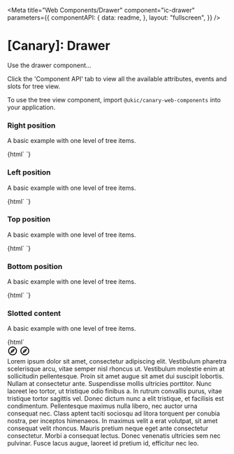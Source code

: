 
<Meta
  title="Web Components/Drawer"
  component="ic-drawer"
  parameters={{
    componentAPI: {
      data: readme,
    },
    layout: "fullscreen",
  }}
/>

# [Canary]: Drawer

Use the drawer component...

Click the 'Component API' tab to view all the available attributes, events and slots for tree view.

To use the tree view component, import `@ukic/canary-web-components` into your application.

### Right position

A basic example with one level of tree items.

<Canvas withSource="none">
  <Story name="Right position" parameters={{ loki: { skip: true } }}>
    {html` <ic-drawer heading="Menu" message="Lorem ipsum odor amet, consectetuer adipiscing elit. Netus condimentum posuere velit egestas senectus viverra. Nascetur diam curabitur semper sodales sapien sit mi. Ultrices potenti eget netus et cras quis; convallis phasellus. Posuere magnis sapien ipsum risus maecenas molestie dictum. Penatibus quis platea vel ipsum habitasse inceptos. Litora leo efficitur duis sociosqu litora ex. Tellus interdum neque sapien finibus felis iaculis euismod. Hendrerit dignissim diam adipiscing nam rutrum nascetur amet.

Placerat blandit nullam netus mattis vulputate torquent. Adipiscing augue sociosqu nibh parturient conubia cras ridiculus. Quis mi posuere laoreet montes sapien turpis fermentum lobortis. Adipiscing cubilia varius dictum suscipit lobortis. Metus tincidunt quis orci suspendisse scelerisque magna turpis. Pellentesque finibus dis pretium; nisl tincidunt ante et. Nibh curae turpis; duis torquent ornare ante morbi magna gravida? Ut est primis purus tincidunt cubilia interdum; natoque adipiscing. Semper adipiscing cubilia donec velit donec phasellus phasellus vivamus.

Vehicula ligula felis libero dui eu pharetra erat aptent sociosqu. Fermentum taciti sed ultrices nisl leo. Mus praesent luctus auctor tristique orci neque rutrum massa volutpat. Ullamcorper fames dignissim aliquet proin sapien feugiat? Vitae facilisis lacinia lacus ut phasellus class netus. Per blandit rhoncus fermentum turpis bibendum class nullam id. Ultricies imperdiet sem est pretium ante fermentum conubia maximus. Per inceptos pretium aliquet mus laoreet blandit ultrices nisl. Odio suspendisse hendrerit luctus lorem dictum lacus phasellus mattis. Lobortis eleifend blandit augue fusce ullamcorper ultricies himenaeos.

Vivamus varius vivamus montes morbi enim montes natoque litora. Habitasse porta tincidunt senectus nibh sollicitudin pretium rhoncus quis. Ipsum taciti bibendum natoque tristique vulputate litora. Arcu lectus dignissim risus sed litora; nulla sem iaculis. Vel habitant blandit quis ultricies varius sem nibh ut maximus. Gravida libero donec rutrum neque erat aliquam lacus condimentum laoreet. Porta mi amet penatibus at tempus himenaeos. Tristique himenaeos pulvinar lacus accumsan iaculis facilisis. Hac orci fames quis maximus quis dignissim hendrerit id.

Cubilia ipsum scelerisque lacus; mauris efficitur porta ridiculus suscipit? Pharetra nascetur ultrices maximus cursus imperdiet eleifend. Elit sodales tincidunt nisi ligula ac. Tellus lacus convallis viverra ornare nec eleifend maximus inceptos. Non nullam porttitor non sed nulla dolor. Ex ridiculus mattis lacus lobortis fusce? Curae facilisis interdum curae vehicula facilisi ligula. Efficitur sollicitudin tempus viverra porta habitant. Ac ad lorem lobortis erat est sed. Efficitur pellentesque mi ex magna vehicula at."></ic-drawer> `}

  </Story>
</Canvas>

### Left position

A basic example with one level of tree items.

<Canvas withSource="none">
  <Story name="Left position" parameters={{ loki: { skip: true } }}>
    {html`
      <ic-drawer heading="Menu" message="test" position="left"></ic-drawer>
    `}
  </Story>
</Canvas>

### Top position

A basic example with one level of tree items.

<Canvas withSource="none">
  <Story name="Top position" parameters={{ loki: { skip: true } }}>
    {html`
      <ic-drawer heading="Menu" message="test" position="top"></ic-drawer>
    `}
  </Story>
</Canvas>

### Bottom position

A basic example with one level of tree items.

<Canvas withSource="none">
  <Story name="Bottom position" parameters={{ loki: { skip: true } }}>
    {html`
      <ic-drawer heading="Menu" message="test" position="bottom"></ic-drawer>
    `}
  </Story>
</Canvas>

### Slotted content

A basic example with one level of tree items.

<Canvas withSource="none">
  <Story name="Slotted content" parameters={{ loki: { skip: true } }}>
    {html`<div>
      <div style="display: flex; flex-direction: column; min-height: 100vh;">
        <ic-top-navigation
          app-title="Déja-brew"
          status="alpha"
          version="v0.0.7"
          content-aligned="center"
        >
          <svg
            slot="app-icon"
            xmlns="http://www.w3.org/2000/svg"
            height="24px"
            viewBox="0 0 24 24"
            width="24px"
            fill="#000000"
          >
            <path d="M0 0h24v24H0V0z" fill="none" />
            <path
              d="M12 2C6.48 2 2 6.48 2 12s4.48 10 10 10 10-4.48 10-10S17.52 2 12 2zm0 18c-4.41 0-8-3.59-8-8s3.59-8 8-8 8 3.59 8 8-3.59 8-8 8zm-5.5-2.5l7.51-3.49L17.5 6.5 9.99 9.99 6.5 17.5zm5.5-6.6c.61 0 1.1.49 1.1 1.1s-.49 1.1-1.1 1.1-1.1-.49-1.1-1.1.49-1.1 1.1-1.1z"
            />
          </svg>
          <ic-search-bar
            slot="search"
            placeholder="Search"
            label="Search"
          ></ic-search-bar>
          <ic-navigation-button
            label="button1"
            slot="buttons"
            onclick="alert('test')"
          >
            <svg
              slot="icon"
              xmlns="http://www.w3.org/2000/svg"
              height="24px"
              viewBox="0 0 24 24"
              width="24px"
              fill="#000000"
            >
              <path d="M0 0h24v24H0V0z" fill="none" />
              <path
                d="M12 2C6.48 2 2 6.48 2 12s4.48 10 10 10 10-4.48 10-10S17.52 2 12 2zm0 18c-4.41 0-8-3.59-8-8s3.59-8 8-8 8 3.59 8 8-3.59 8-8 8zm-5.5-2.5l7.51-3.49L17.5 6.5 9.99 9.99 6.5 17.5zm5.5-6.6c.61 0 1.1.49 1.1 1.1s-.49 1.1-1.1 1.1-1.1-.49-1.1-1.1.49-1.1 1.1-1.1z"
              />
            </svg>
          </ic-navigation-button>
          <ic-navigation-item
            slot="navigation"
            label="Navigation"
            href="/"
          ></ic-navigation-item>
          <ic-navigation-group
            slot="navigation"
            label="Navigation group"
            expandable="true"
          >
            <ic-navigation-item
              label="Navigation"
              href="/"
            ></ic-navigation-item>
            <ic-navigation-item
              label="Navigation"
              href="/"
            ></ic-navigation-item>
          </ic-navigation-group>
        </ic-top-navigation>
        <main style="height: 100%">
          <ic-section-container aligned="center">
            <ic-typography
              >Lorem ipsum dolor sit amet, consectetur adipiscing elit.
              Vestibulum pharetra scelerisque arcu, vitae semper nisl rhoncus
              ut. Vestibulum molestie enim at sollicitudin pellentesque. Proin
              sit amet augue sit amet dui suscipit lobortis. Nullam at
              consectetur ante. Suspendisse mollis ultricies porttitor. Nunc
              laoreet leo tortor, ut tristique odio finibus a. In rutrum
              convallis purus, vitae tristique tortor sagittis vel. Donec dictum
              nunc a elit tristique, et facilisis est condimentum. Pellentesque
              maximus nulla libero, nec auctor urna consequat nec. Class aptent
              taciti sociosqu ad litora torquent per conubia nostra, per
              inceptos himenaeos. In maximus velit a erat volutpat, sit amet
              consequat velit rhoncus. Mauris pretium neque eget ante
              consectetur consectetur. Morbi a consequat lectus. Donec venenatis
              ultricies sem nec pulvinar. Fusce lacus augue, laoreet id pretium
              id, efficitur nec leo.</ic-typography
            >
          </ic-section-container>
        </main>
      </div>
      <ic-drawer
        heading="Roasted coffee"
        message="Contrary to popular belief, light roast coffee has more caffeine than dark roast coffee. The longer coffee is roasted, the more caffeine is lost through the cooking of the bean. Light roast coffee is a light brown colour and has no oil on the surface of the beans, and these coffees typically have a crisp acidity, a mellow body, and bright flavours."
        position="right"
      >
        <svg
          style="width: var(--ic-space-lg); height: var(--ic-space-lg);"
          slot="heading-adornment"
          xmlns="http://www.w3.org/2000/svg"
          viewBox="0 0 24 24"
        >
          <path
            d="M2,21H20V19H2M20,8H18V5H20M20,3H4V13A4,4 0 0,0 8,17H14A4,4 0 0,0 18,13V10H20A2,2 0 0,0 22,8V5C22,3.89 21.1,3 20,3Z"
          />
        </svg>
        <ic-button slot="actions">Add to order</ic-button>
      </ic-drawer>
      <ic-footer
        aligned="full-width"
        description="The ICDS is maintained by the Design Practice Team. If you've got a question or want to feedback,
          please get in touch."
        caption="All content is available under the Open Government Licence v3.0, except source code and code examples which are available under the MIT Licence."
      ></ic-footer>
    </div> `}
  </Story>
</Canvas>

### Manual trigger

<Canvas withSource="none">
  <Story name="Manual trigger" parameters={{ loki: { skip: true } }}>
    {(args) =>
      html`
        <div>
          <div
            style="display: flex; flex-direction: column; min-height: 100vh;"
          >
            <ic-top-navigation
              app-title="Déja-brew"
              status="alpha"
              version="v0.0.7"
              content-aligned="center"
            >
              <svg
                slot="app-icon"
                xmlns="http://www.w3.org/2000/svg"
                height="24px"
                viewBox="0 0 24 24"
                width="24px"
                fill="#000000"
              >
                <path d="M0 0h24v24H0V0z" fill="none" />
                <path
                  d="M12 2C6.48 2 2 6.48 2 12s4.48 10 10 10 10-4.48 10-10S17.52 2 12 2zm0 18c-4.41 0-8-3.59-8-8s3.59-8 8-8 8 3.59 8 8-3.59 8-8 8zm-5.5-2.5l7.51-3.49L17.5 6.5 9.99 9.99 6.5 17.5zm5.5-6.6c.61 0 1.1.49 1.1 1.1s-.49 1.1-1.1 1.1-1.1-.49-1.1-1.1.49-1.1 1.1-1.1z"
                />
              </svg>
              <ic-search-bar
                slot="search"
                placeholder="Search"
                label="Search"
              ></ic-search-bar>
              <ic-navigation-button
                label="button1"
                slot="buttons"
                onclick="alert('test')"
              >
                <svg
                  slot="icon"
                  xmlns="http://www.w3.org/2000/svg"
                  height="24px"
                  viewBox="0 0 24 24"
                  width="24px"
                  fill="#000000"
                >
                  <path d="M0 0h24v24H0V0z" fill="none" />
                  <path
                    d="M12 2C6.48 2 2 6.48 2 12s4.48 10 10 10 10-4.48 10-10S17.52 2 12 2zm0 18c-4.41 0-8-3.59-8-8s3.59-8 8-8 8 3.59 8 8-3.59 8-8 8zm-5.5-2.5l7.51-3.49L17.5 6.5 9.99 9.99 6.5 17.5zm5.5-6.6c.61 0 1.1.49 1.1 1.1s-.49 1.1-1.1 1.1-1.1-.49-1.1-1.1.49-1.1 1.1-1.1z"
                  />
                </svg>
              </ic-navigation-button>
              <ic-navigation-item
                slot="navigation"
                label="Navigation"
                href="/"
              ></ic-navigation-item>
              <ic-navigation-group
                slot="navigation"
                label="Navigation group"
                expandable="true"
              >
                <ic-navigation-item
                  label="Navigation"
                  href="/"
                ></ic-navigation-item>
                <ic-navigation-item
                  label="Navigation"
                  href="/"
                ></ic-navigation-item>
              </ic-navigation-group>
            </ic-top-navigation>
            <main style="height: 100%">
              <ic-section-container aligned="center">
                <ic-button id="button-1" onclick="expandDrawer()"
                  >Open drawer</ic-button
                >
                <ic-drawer
                  id="drawer-1"
                  show-close-button="true"
                  trigger="controlled"
                  heading="Roasted coffee"
                  message="Contrary to popular belief, light roast coffee has more caffeine than dark roast coffee. The longer coffee is roasted, the more caffeine is lost through the cooking of the bean. Light roast coffee is a light brown colour and has no oil on the surface of the beans, and these coffees typically have a crisp acidity, a mellow body, and bright flavours."
                >
                  <ic-button variant="secondary" slot="actions"
                    >Secondary action</ic-button
                  >
                  <ic-button slot="actions">Primary action</ic-button>
                </ic-drawer>
                <ic-typography
                  >Lorem ipsum dolor sit amet, consectetur adipiscing elit.
                  Vestibulum pharetra scelerisque arcu, vitae semper nisl
                  rhoncus ut. Vestibulum molestie enim at sollicitudin
                  pellentesque. Proin sit amet augue sit amet dui suscipit
                  lobortis. Nullam at consectetur ante. Suspendisse mollis
                  ultricies porttitor. Nunc laoreet leo tortor, ut tristique
                  odio finibus a. In rutrum convallis purus, vitae tristique
                  tortor sagittis vel. Donec dictum nunc a elit tristique, et
                  facilisis est condimentum. Pellentesque maximus nulla libero,
                  nec auctor urna consequat nec. Class aptent taciti sociosqu ad
                  litora torquent per conubia nostra, per inceptos himenaeos. In
                  maximus velit a erat volutpat, sit amet consequat velit
                  rhoncus. Mauris pretium neque eget ante consectetur
                  consectetur. Morbi a consequat lectus. Donec venenatis
                  ultricies sem nec pulvinar. Fusce lacus augue, laoreet id
                  pretium id, efficitur nec leo.</ic-typography
                >
              </ic-section-container>
            </main>
          </div>
          <ic-footer
            aligned="full-width"
            description="The ICDS is maintained by the Design Practice Team. If you've got a question or want to feedback,
          please get in touch."
            caption="All content is available under the Open Government Licence v3.0, except source code and code examples which are available under the MIT Licence."
          ></ic-footer>
        </div>
        <script>
          let icDrawer = document.querySelector("ic-drawer#drawer-1");
          function expandDrawer() {
            icDrawer.expanded = true;
          }
        </script>
      `
    }
  </Story>
</Canvas>

### Playground

  actionsSlot: true,
  chevronButtonAriaLabel: "",
  closeButtonAriaLabel: "Close drawer",
  closeOnBackdropClick: true,
  expanded: false,
  heading: "Heading",
  message:
    `Lorem ipsum odor amet, consectetuer adipiscing elit. Netus condimentum posuere velit egestas senectus viverra. Nascetur diam curabitur semper sodales sapien sit mi. Ultrices potenti eget netus et cras quis; convallis phasellus. Posuere magnis sapien ipsum risus maecenas molestie dictum. Penatibus quis platea vel ipsum habitasse inceptos. Litora leo efficitur duis sociosqu litora ex. Tellus interdum neque sapien finibus felis iaculis euismod. Hendrerit dignissim diam adipiscing nam rutrum nascetur amet.

Placerat blandit nullam netus mattis vulputate torquent. Adipiscing augue sociosqu nibh parturient conubia cras ridiculus. Quis mi posuere laoreet montes sapien turpis fermentum lobortis. Adipiscing cubilia varius dictum suscipit lobortis. Metus tincidunt quis orci suspendisse scelerisque magna turpis. Pellentesque finibus dis pretium; nisl tincidunt ante et. Nibh curae turpis; duis torquent ornare ante morbi magna gravida? Ut est primis purus tincidunt cubilia interdum; natoque adipiscing. Semper adipiscing cubilia donec velit donec phasellus phasellus vivamus.

Vehicula ligula felis libero dui eu pharetra erat aptent sociosqu. Fermentum taciti sed ultrices nisl leo. Mus praesent luctus auctor tristique orci neque rutrum massa volutpat. Ullamcorper fames dignissim aliquet proin sapien feugiat? Vitae facilisis lacinia lacus ut phasellus class netus. Per blandit rhoncus fermentum turpis bibendum class nullam id. Ultricies imperdiet sem est pretium ante fermentum conubia maximus. Per inceptos pretium aliquet mus laoreet blandit ultrices nisl. Odio suspendisse hendrerit luctus lorem dictum lacus phasellus mattis. Lobortis eleifend blandit augue fusce ullamcorper ultricies himenaeos.

Vivamus varius vivamus montes morbi enim montes natoque litora. Habitasse porta tincidunt senectus nibh sollicitudin pretium rhoncus quis. Ipsum taciti bibendum natoque tristique vulputate litora. Arcu lectus dignissim risus sed litora; nulla sem iaculis. Vel habitant blandit quis ultricies varius sem nibh ut maximus. Gravida libero donec rutrum neque erat aliquam lacus condimentum laoreet. Porta mi amet penatibus at tempus himenaeos. Tristique himenaeos pulvinar lacus accumsan iaculis facilisis. Hac orci fames quis maximus quis dignissim hendrerit id.

Cubilia ipsum scelerisque lacus; mauris efficitur porta ridiculus suscipit? Pharetra nascetur ultrices maximus cursus imperdiet eleifend. Elit sodales tincidunt nisi ligula ac. Tellus lacus convallis viverra ornare nec eleifend maximus inceptos. Non nullam porttitor non sed nulla dolor. Ex ridiculus mattis lacus lobortis fusce? Curae facilisis interdum curae vehicula facilisi ligula. Efficitur sollicitudin tempus viverra porta habitant. Ac ad lorem lobortis erat est sed. Efficitur pellentesque mi ex magna vehicula at.`,
position: "right",
showCloseButton: true,
size: "medium",
trigger: "arrow"
};

<Canvas>
  <Story
    args={defaultArgs}
    parameters={{ loki: { skip: true } }}
    argTypes={{
      actionsSlot: {
        mapping: {
          true: "actions",
          false: "",
        },
      },
      size: {
        options: ["small", "medium", "large"],
        control: {
          type: "radio",
        },
      },
      position: {
        options: ["top", "bottom", "left", "right"],
        control: {
          type: "radio",
        },
      },
      trigger: {
        options: ["arrow", "controlled"],
        control: {
          type: "inline-radio",
        },
      },
    }}
    name="Playground"
  >
    {(args) =>
      html`
        <div style="display:flex;">
          <ic-side-navigation
            app-title="Déja-brew"
            version="v0.0.7"
            status="BETA"
          >
            <svg
              slot="app-icon"
              xmlns="http://www.w3.org/2000/svg"
              height="24px"
              viewBox="0 0 24 24"
              width="24px"
              fill="#000000"
            >
              <path d="M0 0h24v24H0V0z" fill="none" />
              <path
                d="M12 2C6.48 2 2 6.48 2 12s4.48 10 10 10 10-4.48 10-10S17.52 2 12 2zm0 18c-4.41 0-8-3.59-8-8s3.59-8 8-8 8 3.59 8 8-3.59 8-8 8zm-5.5-2.5l7.51-3.49L17.5 6.5 9.99 9.99 6.5 17.5zm5.5-6.6c.61 0 1.1.49 1.1 1.1s-.49 1.1-1.1 1.1-1.1-.49-1.1-1.1.49-1.1 1.1-1.1z"
              />
            </svg>
            <ic-navigation-item slot="primary-navigation" href="/" label="Home">
              <svg
                slot="icon"
                width="24"
                height="24"
                viewBox="0 0 24 24"
                fill="none"
                xmlns="http://www.w3.org/2000/svg"
              >
                <path
                  d="M12 6.19L17 10.69V18.5H15V12.5H9V18.5H7V10.69L12 6.19ZM12 3.5L2 12.5H5V20.5H11V14.5H13V20.5H19V12.5H22L12 3.5Z"
                  fill="currentColor"
                />
              </svg>
            </ic-navigation-item>
            <ic-navigation-item
              slot="primary-navigation"
              href="/"
              label="Search"
              selected="true"
            >
              <svg
                slot="icon"
                width="24"
                height="24"
                viewBox="0 0 24 24"
                fill="none"
                xmlns="http://www.w3.org/2000/svg"
              >
                <path
                  d="M12 6.19L17 10.69V18.5H15V12.5H9V18.5H7V10.69L12 6.19ZM12 3.5L2 12.5H5V20.5H11V14.5H13V20.5H19V12.5H22L12 3.5Z"
                  fill="currentColor"
                />
              </svg>
            </ic-navigation-item>
            <ic-divider slot="primary-navigation"></ic-divider>
            <ic-navigation-item
              slot="primary-navigation"
              href="/"
              label="Trends"
            >
              <svg
                slot="icon"
                width="24"
                height="24"
                viewBox="0 0 24 24"
                fill="none"
                xmlns="http://www.w3.org/2000/svg"
              >
                <path
                  d="M12 6.19L17 10.69V18.5H15V12.5H9V18.5H7V10.69L12 6.19ZM12 3.5L2 12.5H5V20.5H11V14.5H13V20.5H19V12.5H22L12 3.5Z"
                  fill="currentColor"
                />
              </svg>
            </ic-navigation-item>
            <ic-navigation-group
              slot="primary-navigation"
              label="Second navigation group"
              expandable="true"
            >
              <ic-navigation-item label="Different navigation" href="/">
                <svg
                  slot="icon"
                  width="24"
                  height="24"
                  viewBox="0 0 24 24"
                  fill="none"
                  xmlns="http://www.w3.org/2000/svg"
                >
                  <path
                    d="M23 8C23 9.1 22.1 10 21 10C20.82 10 20.65 9.98 20.49 9.93L16.93 13.48C16.98 13.64 17 13.82 17 14C17 15.1 16.1 16 15 16C13.9 16 13 15.1 13 14C13 13.82 13.02 13.64 13.07 13.48L10.52 10.93C10.36 10.98 10.18 11 10 11C9.82 11 9.64 10.98 9.48 10.93L4.93 15.49C4.98 15.65 5 15.82 5 16C5 17.1 4.1 18 3 18C1.9 18 1 17.1 1 16C1 14.9 1.9 14 3 14C3.18 14 3.35 14.02 3.51 14.07L8.07 9.52C8.02 9.36 8 9.18 8 9C8 7.9 8.9 7 10 7C11.1 7 12 7.9 12 9C12 9.18 11.98 9.36 11.93 9.52L14.48 12.07C14.64 12.02 14.82 12 15 12C15.18 12 15.36 12.02 15.52 12.07L19.07 8.51C19.02 8.35 19 8.18 19 8C19 6.9 19.9 6 21 6C22.1 6 23 6.9 23 8Z"
                    fill="currentColor"
                  />
                </svg>
              </ic-navigation-item>
              <ic-navigation-item label="Navigation" href="/">
                <svg
                  slot="icon"
                  width="24"
                  height="24"
                  viewBox="0 0 24 24"
                  fill="none"
                  xmlns="http://www.w3.org/2000/svg"
                >
                  <path
                    d="M23 8C23 9.1 22.1 10 21 10C20.82 10 20.65 9.98 20.49 9.93L16.93 13.48C16.98 13.64 17 13.82 17 14C17 15.1 16.1 16 15 16C13.9 16 13 15.1 13 14C13 13.82 13.02 13.64 13.07 13.48L10.52 10.93C10.36 10.98 10.18 11 10 11C9.82 11 9.64 10.98 9.48 10.93L4.93 15.49C4.98 15.65 5 15.82 5 16C5 17.1 4.1 18 3 18C1.9 18 1 17.1 1 16C1 14.9 1.9 14 3 14C3.18 14 3.35 14.02 3.51 14.07L8.07 9.52C8.02 9.36 8 9.18 8 9C8 7.9 8.9 7 10 7C11.1 7 12 7.9 12 9C12 9.18 11.98 9.36 11.93 9.52L14.48 12.07C14.64 12.02 14.82 12 15 12C15.18 12 15.36 12.02 15.52 12.07L19.07 8.51C19.02 8.35 19 8.18 19 8C19 6.9 19.9 6 21 6C22.1 6 23 6.9 23 8Z"
                    fill="currentColor"
                  />
                </svg>
              </ic-navigation-item>
            </ic-navigation-group>
            <ic-navigation-item
              slot="primary-navigation"
              href="/"
              label="This is a very very very long label for the navigation item"
            >
              <svg
                slot="icon"
                width="24"
                height="24"
                viewBox="0 0 24 24"
                fill="none"
                xmlns="http://www.w3.org/2000/svg"
              >
                <path
                  d="M12 6.19L17 10.69V18.5H15V12.5H9V18.5H7V10.69L12 6.19ZM12 3.5L2 12.5H5V20.5H11V14.5H13V20.5H19V12.5H22L12 3.5Z"
                  fill="currentColor"
                />
              </svg>
            </ic-navigation-item>
            <ic-navigation-item
              slot="secondary-navigation"
              href="/"
              label="Settings"
            >
              <svg
                slot="icon"
                width="24"
                height="24"
                viewBox="0 0 24 24"
                fill="none"
                xmlns="http://www.w3.org/2000/svg"
              >
                <path
                  d="M12 6.19L17 10.69V18.5H15V12.5H9V18.5H7V10.69L12 6.19ZM12 3.5L2 12.5H5V20.5H11V14.5H13V20.5H19V12.5H22L12 3.5Z"
                  fill="currentColor"
                />
              </svg>
            </ic-navigation-item>
          </ic-side-navigation>
          <div
            class="content-wrapper"
            style="display:flex; flex-direction: column; flex-grow: 1;"
          >
            <main id="main">
              <ic-page-header
                heading="Page header"
                subheading="This is a page header component with additional functionality and this is the text."
                aligned="full-width"
                sticky
              >
                <ic-status-tag
                  slot="heading-adornment"
                  label="Beta"
                ></ic-status-tag>
                <ic-search-bar
                  hide-label="true"
                  id="page-header-search-bar"
                  characters-until-suggestion="1"
                  slot="input"
                  label="What is your favourite coffee?"
                ></ic-search-bar>
              </ic-page-header>
              <ic-section-container id="top-target">
                ${args.trigger === "controlled"
                  ? html`<ic-card-horizontal
                      heading="Roasted coffee"
                      size="large"
                    >
                      <svg
                        slot="icon"
                        xmlns="http://www.w3.org/2000/svg"
                        height="24px"
                        viewBox="0 0 24 24"
                        width="24px"
                        fill="#000000"
                      >
                        <path d="M0 0h24v24H0V0z" fill="none" />
                        <path
                          d="M17.65 6.35C16.2 4.9 14.21 4 12 4c-4.42 0-7.99 3.58-7.99 8s3.57 8 7.99 8c3.73 0 6.84-2.55 7.73-6h-2.08c-.82 2.33-3.04 4-5.65 4-3.31 0-6-2.69-6-6s2.69-6 6-6c1.66 0 3.14.69 4.22 1.78L13 11h7V4l-2.35 2.35z"
                        />
                      </svg>
                      <svg
                        slot="image"
                        xmlns="http://www.w3.org/2000/svg"
                        viewBox="0 0 1600 900"
                      >
                        <rect
                          fill="#ff7700"
                          width="1600"
                          height="1600"
                          y="-350"
                        />
                        <polygon
                          fill="#cc0000"
                          points="957 450 539 900 1396 900"
                        />
                        <polygon
                          fill="#aa0000"
                          points="957 450 872.9 900 1396 900"
                        />
                        <polygon
                          fill="#c50022"
                          points="-60 900 398 662 816 900"
                        />
                        <polygon
                          fill="#a3001b"
                          points="337 900 398 662 816 900"
                        />
                        <polygon
                          fill="#be0044"
                          points="1203 546 1552 900 876 900"
                        />
                        <polygon
                          fill="#9c0036"
                          points="1203 546 1552 900 1162 900"
                        />
                        <polygon
                          fill="#b80066"
                          points="641 695 886 900 367 900"
                        />
                        <polygon
                          fill="#960052"
                          points="587 900 641 695 886 900"
                        />
                        <polygon
                          fill="#b10088"
                          points="1710 900 1401 632 1096 900"
                        />
                        <polygon
                          fill="#8f006d"
                          points="1710 900 1401 632 1365 900"
                        />
                        <polygon
                          fill="#aa00aa"
                          points="1210 900 971 687 725 900"
                        />
                        <polygon
                          fill="#880088"
                          points="943 900 1210 900 971 687"
                        />
                      </svg>
                      <div
                        style="display: flex; gap: var(--ic-space-xs); padding: var(--ic-space-xs)"
                        slot="message"
                      >
                        <ic-button variant="secondary" onclick="expandDrawer()"
                          >Learn more</ic-button
                        ><ic-button>Add to order</ic-button>
                      </div>
                    </ic-card-horizontal>`
                  : ""}
                <ic-typography
                  >Lorem ipsum dolor sit amet, consectetur adipiscing elit. Sed
                  vestibulum venenatis facilisis. Nam tortor felis, auctor vel
                  ante quis, tempor interdum libero. In dictum sodales velit, eu
                  egestas arcu dignissim ac. Aliquam facilisis eros dolor, id
                  laoreet orci sagittis ut. Sed tempus, lacus in pretium
                  molestie, lectus magna interdum risus, vel fringilla libero ex
                  eu dui. Suspendisse ullamcorper vehicula lacinia. Phasellus
                  congue velit nisl, vitae congue ligula rutrum id. <br /><br />
                  Etiam in suscipit metus. Duis semper, sapien a molestie
                  semper, ex nibh porttitor tellus, vel molestie justo odio vel
                  purus. Curabitur porttitor, tortor sed semper sollicitudin,
                  odio odio congue tortor, eget pulvinar tellus nisl ac lacus.
                  In ultricies commodo lorem, a laoreet diam. Ut a mauris at
                  tellus tincidunt ullamcorper sit amet in metus. Aenean
                  facilisis placerat dictum. Phasellus mattis ante sollicitudin
                  luctus iaculis. Nam porttitor lobortis rhoncus. Nam nec
                  malesuada purus, at pulvinar mauris. Nam non lorem ante.<br /><br />
                  Donec aliquam eget mauris condimentum cursus. Nullam tempus a
                  urna in commodo. Proin mauris augue, viverra id finibus id,
                  vulputate in ante. Aliquam volutpat hendrerit tellus vitae
                  tristique. Donec pellentesque enim arcu, at feugiat mauris
                  venenatis vitae. Sed iaculis ut elit et ultrices. Donec diam
                  eros, iaculis ac est nec, tempus feugiat nisl. Suspendisse
                  eget interdum lorem. Phasellus pretium urna id elit pharetra
                  hendrerit.</ic-typography
                >
                <ic-typography
                  >Lorem ipsum dolor sit amet, consectetur adipiscing elit.
                  Praesent eget orci condimentum, tempus tortor posuere, lacinia
                  ex. Curabitur bibendum suscipit turpis vitae mollis. Ut
                  laoreet orci a risus facilisis porta. Orci varius natoque
                  penatibus et magnis dis parturient montes, nascetur ridiculus
                  mus. Curabitur a porttitor neque, ac dignissim velit. Morbi
                  quis malesuada massa, vitae sodales tellus. Aenean laoreet
                  mattis lobortis. In mauris erat, tincidunt in placerat sed,
                  pretium ac tortor. Morbi blandit lacus a leo vehicula
                  aliquet.</ic-typography
                >
                <ic-typography
                  >Pellentesque aliquam risus vel eros maximus, at pellentesque
                  mi pretium. Etiam nec velit at orci varius porttitor. Aliquam
                  facilisis, elit non cursus fringilla, metus metus malesuada
                  lacus, at blandit nibh augue aliquet orci. Duis aliquam, est
                  eget sodales ullamcorper, eros turpis euismod nulla, sed
                  sollicitudin diam massa semper purus. Vivamus vel turpis
                  ipsum. Interdum et malesuada fames ac ante ipsum primis in
                  faucibus. Morbi euismod turpis dapibus quam fermentum
                  condimentum. Mauris ex orci, consequat quis tempor eu, finibus
                  vitae eros. Ut eu erat eu ipsum pulvinar cursus vel at dui.
                  Etiam tincidunt quam porta nulla suscipit vestibulum. Sed
                  iaculis enim leo, et aliquam justo feugiat in. Vivamus in
                  ornare nulla, at tempor massa. Sed et aliquam
                  nisi.</ic-typography
                >
                <ic-typography
                  >Mauris tempus accumsan libero non tincidunt. Curabitur et leo
                  orci. Suspendisse molestie posuere leo vitae posuere. Cras
                  lacinia urna non erat gravida sagittis. Quisque dapibus arcu
                  nec sem pharetra convallis. Nullam sed arcu mollis, posuere
                  elit at, condimentum ligula. Nullam maximus nulla quam, ut
                  euismod est feugiat at. Quisque ut venenatis ex, in facilisis
                  sapien. Pellentesque in orci vitae metus iaculis venenatis.
                  Nunc porttitor tellus arcu, in posuere quam vulputate nec.
                  Aenean in venenatis ligula, non mollis quam. Suspendisse nec
                  enim vel massa finibus pretium et a urna. Etiam suscipit
                  semper est, id efficitur diam sollicitudin nec. Nullam nibh
                  sapien, condimentum ut laoreet et, euismod ac mi. Vestibulum
                  tristique odio non risus ullamcorper, et aliquam turpis
                  varius. Nunc metus ex, tempus a augue sit amet, interdum
                  vulputate libero.</ic-typography
                >
                <ic-typography
                  >Aenean convallis libero id magna congue pellentesque. Nulla
                  iaculis interdum porta. Aenean laoreet scelerisque nulla vel
                  molestie. Class aptent taciti sociosqu ad litora torquent per
                  conubia nostra, per inceptos himenaeos. Integer sollicitudin
                  in felis vitae rhoncus. Sed eu elementum massa. Cras ut
                  accumsan risus. Donec nec augue justo. Aenean sagittis luctus
                  leo egestas consectetur. Sed sit amet nisl quis felis volutpat
                  facilisis ac vitae tellus. Curabitur pharetra commodo
                  consequat. Aliquam consequat ipsum lacus, sed faucibus sapien
                  mollis vel.</ic-typography
                >
              </ic-section-container>
              <ic-drawer
                id="playground-example"
                chevron-button-aria-label=${args.chevronButtonAriaLabel}
                close-button-aria-label=${args.closeButtonAriaLabel}
                close-on-backdrop-click=${args.closeOnBackdropClick}
                expanded=${args.expanded}
                heading=${args.heading}
                message=${args.message}
                position=${args.position}
                size=${args.size}
                show-close-button=${args.showCloseButton}
                trigger=${args.trigger}
              >
                <ic-button variant="secondary" slot=${args.actionsSlot}
                  >Secondary action</ic-button
                >
                <ic-button slot=${args.actionsSlot}>Primary action</ic-button>
              </ic-drawer>
            </main>
            <ic-back-to-top target="main"></ic-back-to-top>
            <ic-footer
              description="The ICDS is maintained by the Design Practice Team. If you've got a question or want to feedback,
              please get in touch."
              caption="All content is available under the Open Government Licence v3.0, except source code and code examples which are available under the MIT Licence."
            >
              <ic-footer-link slot="link" href="/">Get Started</ic-footer-link>
              <ic-footer-link slot="link" href="/"
                >Accessibility</ic-footer-link
              >
              <ic-footer-link slot="link" href="/">Styles</ic-footer-link>
              <ic-footer-link slot="link" href="/">Components</ic-footer-link>
              <ic-footer-link slot="link" href="/">Patterns</ic-footer-link>
              <ic-footer-link slot="link" href="/"
                >Design toolkit</ic-footer-link
              >
              <div
                slot="logo"
                style="width:100px;height:100px;display:flex;align-items:center;justify-content:center;
              background-color:var(--ic-theme-primary);color:var(--ic-theme-text);"
              >
                Logo
              </div>
            </ic-footer>
          </div>
        </div>
        <ic-classification-banner
          classification="official"
        ></ic-classification-banner>
        <script>
          const options = [
            { label: "Espresso", value: "espresso" },
            { label: "Double Espresso", value: "doubleespresso" },
            { label: "Flat White", value: "flatwhite" },
            { label: "Cappuccino", value: "cappuccino" },
            { label: "Americano", value: "americano" },
            { label: "Ameno", value: "ameno" },
            { label: "Aicano", value: "acano" },
            { label: "Mocha", value: "mocha" },
          ];
          document.querySelector("#page-header-search-bar").options = options;
          let drawer = document.querySelector("ic-drawer#playground-example");
          function expandDrawer() {
            drawer.expanded = true;
          }
        </script>
      `
    }
  </Story>
</Canvas>

